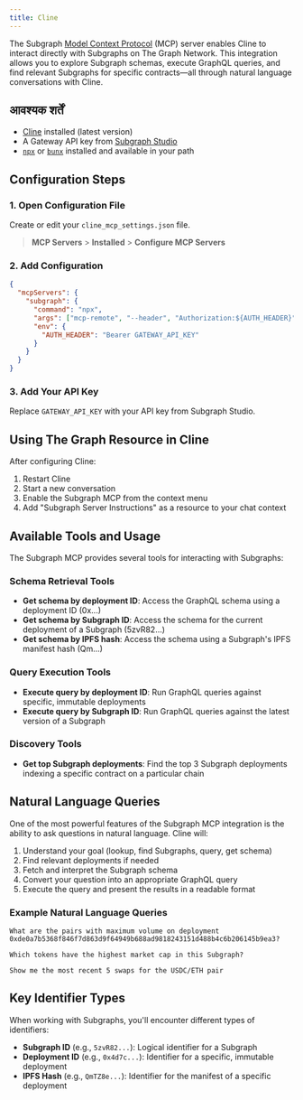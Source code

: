 ```yaml
---
title: Cline
---
```


The Subgraph [Model Context Protocol](https://modelcontextprotocol.io/introduction) (MCP) server enables Cline to interact directly with Subgraphs on The Graph Network. This integration allows you to explore Subgraph schemas, execute GraphQL queries, and find relevant Subgraphs for specific contracts—all through natural language conversations with Cline.

## आवश्यक शर्तें

- [Cline](https://cline.bot/) installed (latest version)
- A Gateway API key from [Subgraph Studio](https://thegraph.com/studio/)
- [`npx`](https://docs.npmjs.com/downloading-and-installing-node-js-and-npm) or [`bunx`](https://bun.sh/) installed and available in your path

## Configuration Steps

### 1. Open Configuration File

Create or edit your `cline_mcp_settings.json` file.

> **MCP Servers** > **Installed** > **Configure MCP Servers**

### 2. Add Configuration

```json
{
  "mcpServers": {
    "subgraph": {
      "command": "npx",
      "args": ["mcp-remote", "--header", "Authorization:${AUTH_HEADER}", "https://subgraphs.mcp.thegraph.com/sse"],
      "env": {
        "AUTH_HEADER": "Bearer GATEWAY_API_KEY"
      }
    }
  }
}
```

### 3. Add Your API Key

Replace `GATEWAY_API_KEY` with your API key from Subgraph Studio.

## Using The Graph Resource in Cline

After configuring Cline:

1. Restart Cline
2. Start a new conversation
3. Enable the Subgraph MCP from the context menu
4. Add "Subgraph Server Instructions" as a resource to your chat context

## Available Tools and Usage

The Subgraph MCP provides several tools for interacting with Subgraphs:

### Schema Retrieval Tools

- **Get schema by deployment ID**: Access the GraphQL schema using a deployment ID (0x...)
- **Get schema by Subgraph ID**: Access the schema for the current deployment of a Subgraph (5zvR82...)
- **Get schema by IPFS hash**: Access the schema using a Subgraph's IPFS manifest hash (Qm...)

### Query Execution Tools

- **Execute query by deployment ID**: Run GraphQL queries against specific, immutable deployments
- **Execute query by Subgraph ID**: Run GraphQL queries against the latest version of a Subgraph

### Discovery Tools

- **Get top Subgraph deployments**: Find the top 3 Subgraph deployments indexing a specific contract on a particular chain

## Natural Language Queries

One of the most powerful features of the Subgraph MCP integration is the ability to ask questions in natural language. Cline will:

1. Understand your goal (lookup, find Subgraphs, query, get schema)
2. Find relevant deployments if needed
3. Fetch and interpret the Subgraph schema
4. Convert your question into an appropriate GraphQL query
5. Execute the query and present the results in a readable format

### Example Natural Language Queries

```
What are the pairs with maximum volume on deployment 0xde0a7b5368f846f7d863d9f64949b688ad9818243151d488b4c6b206145b9ea3?
```

```
Which tokens have the highest market cap in this Subgraph?
```

```
Show me the most recent 5 swaps for the USDC/ETH pair
```

## Key Identifier Types

When working with Subgraphs, you'll encounter different types of identifiers:

- **Subgraph ID** (e.g., `5zvR82...`): Logical identifier for a Subgraph
- **Deployment ID** (e.g., `0x4d7c...`): Identifier for a specific, immutable deployment
- **IPFS Hash** (e.g., `QmTZ8e...`): Identifier for the manifest of a specific deployment
